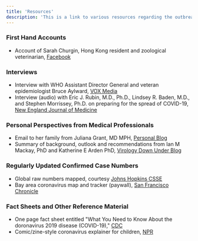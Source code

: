```yaml
---
title: 'Resources'
description: 'This is a link to various resources regarding the outbreak'
---
```


### First Hand Accounts
* Account of Sarah Churgin, Hong Kong resident and zoological veterinarian, [Facebook](https://www.facebook.com/photo.php?fbid=10117141574843484&set=a.930795251774&type=3&theater)

### Interviews 
* Interview with WHO Assistant Director General and veteran epidemiologist Bruce Aylward, [VOX Media](https://www.vox.com/2020/3/2/21161067/coronavirus-covid19-china)
* Interview (audio) with Eric J. Rubin, M.D., Ph.D., Lindsey R. Baden, M.D., and Stephen Morrissey, Ph.D. on preparing for the spread of COVID-19, [New England Journal of Medicine](https://www.nejm.org/doi/full/10.1056/NEJMe2003319)

### Personal Perspectives from Medical Professionals
* Email to her family from Juliana Grant, MD MPH, [Personal Blog](https://www.julianagrant.com/blog/2020/2/29/coronavirus)
* Summary of background, outlook and recommendations from Ian M Mackay, PhD and Katherine E Arden PhD, [Virology Down Under Blog](https://virologydownunder.com/so-you-think-youve-about-to-be-in-a-pandemic/)

### Regularly Updated Confirmed Case Numbers
* Global raw numbers mapped, courtesy [Johns Hopkins CSSE](https://gisanddata.maps.arcgis.com/apps/opsdashboard/index.html#/bda7594740fd40299423467b48e9ecf6)
* Bay area coronavirus map and tracker (paywall), [San Francisco Chronicle](https://projects.sfchronicle.com/2020/coronavirus-map/) 

### Fact Sheets and Other Reference Material
* One page fact sheet entitled "What You Need to Know About the doronavirus 2019 disease (COVID-19)," [CDC](https://www.cdc.gov/coronavirus/2019-ncov/downloads/2019-ncov-factsheet.pdf)
* Comic/zine-style coronavirus explainer for children, [NPR](https://www.npr.org/sections/goatsandsoda/2020/02/28/809580453/just-for-kids-a-comic-exploring-the-new-coronavirus?utm_source=twitter.com&utm_medium=social&utm_campaign=npr&utm_term=nprnews)